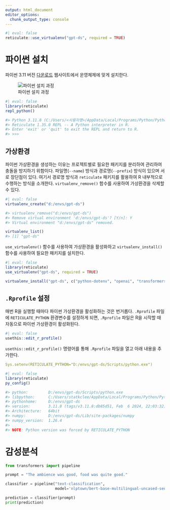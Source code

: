 ```yaml
---
output: html_document
editor_options: 
  chunk_output_type: console
---
```


```r
#| eval: false
reticulate::use_virtualenv("gpt-ds", required = TRUE)
```



# 파이썬 설치

파이썬 3.11 버전 [다운로드](https://www.python.org/downloads/release/python-3118/) 웹사이트에서 운영체제에 맞게 설치한다.

![파이썬 설치 과정](images/gpt-python-install.jpg){#fig-install-python}

```r
#| eval: false
library(reticulate)
repl_python()

#> Python 3.11.8 (C:/Users/<사용자명>/AppData/Local/Programs/Python/Python311/python.exe)
#> Reticulate 1.35.0 REPL -- A Python interpreter in R.
#> Enter 'exit' or 'quit' to exit the REPL and return to R.
#> >>>
```

## 가상환경 

파이썬 가상환경을 생성하는 이유는 프로젝트별로 필요한 패키지를 분리하여 관리하여 충돌을 방지하기 위함이다. 파일명(`--name`) 방식과 경로명(`--prefix`) 방식이 있으며 서로 장단점이 있다. 여기서 경로명 방식과 `reticulate` 패키지를 활용하여 R 내부적으로 수행하는 방식을 소개한다.
`virtualenv_remove()` 함수를 사용하여 가상환경을 삭제할 수 있다.

```r
#| eval: false
virtualenv_create("d:/envs/gpt-ds")

#> virtualenv_remove("d:/envs/gpt-ds")
#> Remove virtual environment 'd:/envs/gpt-ds'? [Y/n]: Y
#> Virtual environment "d:/envs/gpt-ds" removed.

virtualenv_list()
#> [1] "gpt-ds"
```

`use_virtualenv()` 함수를 사용하여 가상환경을 활성화하고 `virtualenv_install()` 함수를 사용하여 필요한 패키지를 설치한다.

```r
#| eval: false
library(reticulate)
use_virtualenv("gpt-ds", required = TRUE)

virtualenv_install("gpt-ds", c("python-dotenv", "openai", "transformers"))
```

## `.Rprofile` 설정

매번 R을 실행할 때마다 파이썬 가상환경을 활성화하는 것은 번거롭다.
`.Rprofile` 파일에 `RETICULATE_PYTHON` 환경변수를 설정하게 되면, `.Rprofile` 파일은 R을 시작할 때 자동으로 파이썬 가상환경이 활성화된다.

```r
#| eval: false
usethis::edit_r_profile()
```

`usethis::edit_r_profile()` 명령어를 통해 `.Rprofile` 파일을 열고 아래 내용을 추가한다.

```yaml
Sys.setenv(RETICULATE_PYTHON="D:/envs/gpt-ds/Scripts/python.exe")
```

```r
#| eval: false
library(reticulate)
py_config()

#> python:         D:/envs/gpt-ds/Scripts/python.exe
#> libpython:      C:/Users/statkclee/AppData/Local/Programs/Python/Python311/python311.dll
#> pythonhome:     D:/envs/gpt-ds
#> version:        3.11.8 (tags/v3.11.8:db85d51, Feb  6 2024, 22:03:32) [MSC v.1937 64 bit (AMD64)]
#> Architecture:   64bit
#> numpy:          D:/envs/gpt-ds/Lib/site-packages/numpy
#> numpy_version:  1.26.4
#> 
#> NOTE: Python version was forced by RETICULATE_PYTHON
```



# 감성분석

```python
from transformers import pipeline

prompt = "The ambience was good, food was quite good."

classifier = pipeline("text-classification", 
                      model='nlptown/bert-base-multilingual-uncased-sentiment')

prediction = classifier(prompt)
print(prediction)
```

